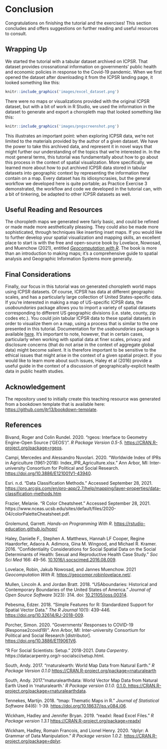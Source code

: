 # Conclusion

Congratulations on finishing the tutorial and the exercises! This section concludes and offers suggestions on further reading and useful resources to consult.

## Wrapping Up

We started the tutorial with a tabular dataset archived on ICPSR. That dataset provides crossnational information on governments' public health and economic policies in response to the Covid-19 pandemic. When we first opened the dataset after downloading it from the ICPSR landing page, it looked something like this:

```r
knitr::include_graphics('images/excel_dataset.png')
```

There were no maps or visualizations provided with the original ICPSR dataset, but with a bit of work in R Studio, we used the information in the dataset to generate and export a choropleth map that looked something like this: 

```r
knitr::include_graphics('images/pngscreenshot.png')
```

This illustrates an important point: when exploring ICPSR data, we're not limited to the materials provided by the author of a given dataset. We have the power to take this archived data, and represent it in novel ways that might further our understanding of the topics that we're interested in. In the most general terms, this tutorial was fundamentally about how to go about this process in the context of spatial visualization. More specifically, we learned more about how to put archived ICPSR data stored in tabular datasets into geographic context by representing the information they contain on a map. Every dataset has its idiosyncrasies, but the general workflow we developed here is quite portable; as Practice Exercise 3 demonstrated, the workflow and code we developed in the tutorial can, with a bit of tinkering, be adapted to other ICPSR datasets as well.

## Useful Reading and Resources

The choropleth maps we generated were fairly basic, and could be refined or made made more aesthetically pleasing. They could also be made more sophisticated, through techniques like inserting inset maps. If you would like to further develop your spatial visualization and mapping skills, an excellent place to start is with the free and open-source book by Lovelace, Nowosad, and Muenchow (2021), entitled [*Geocomputation with R*](https://geocompr.robinlovelace.net/index.html). The book is more than an introduction to making maps; it's a comprehensive guide to spatial analysis and Geographic Information Systems more generally. 

## Final Considerations 

Finally, our focus in this tutorial was on generated choropleth world maps using ICPSR datasets. Of course, ICPSR has data at different geographic scales, and has a particularly large collection of United States-specific data. If you're interested in making a map of US-specific ICPSR data, the *usaboundaries* package allows you to import a variety of spatial datasets corresponding to different US geographic divisions (i.e. state, county, zip codes etc.). You could join tabular ICPSR data to these spatial datasets in order to visualize them on a map, using a process that is similar to the one presented in this tutorial. Documentation for the *usaboundaries* package is available [here](https://cran.r-project.org/web/packages/USAboundaries/USAboundaries.pdf). It's important to note, however, that in certain cases, particularly when working with spatial data at finer scales, privacy and disclosure concerns (that do not arise in the context of aggregate global data) might become salient. It is therefore important to be sensitive to the ethical issues that might arise in the context of a given spatial project. If you would like to learn more about such issues, Haley et al (2016) provide a useful guide in the context of a discussion of geographically-explicit health data in public health studies. 

## Acknowledgement

The repository used to initially create this teaching resource was generated from a bookdown template that is available here: 
[https://github.com/jtr13/bookdown-template](https://github.com/jtr13/bookdown-template). 

## References

Bivand, Roger and Colin Rundel. 2020. "rgeos: Interface to Geometry Engine-Open Source ('GEOS')". *R Package Version 0.5-5.* [https://CRAN.R-project.org/package=rgeos](https://CRAN.R-project.org/package=rgeos). 

Campi, Mercedes and Alessandro Nuvolari. 2020. "Worldwide Index of IPRs in Agriculture (1961-2018): Index_IPR_Agriculture.xlsx." Ann Arbor, MI: Inter-university Consortium for Political and Social Research. [https://doi.org/10.3886/E121001V1-43940](https://doi.org/10.3886/E121001V1-43940). 

Esri. n.d. "Data Classification Methods." Accessed September 28, 2021. [https://pro.arcgis.com/en/pro-app/2.7/help/mapping/layer-properties/data-classification-methods.htm](https://pro.arcgis.com/en/pro-app/2.7/help/mapping/layer-properties/data-classification-methods.htm) 

Frazier, Melanie. “R Color Cheatsheet.” Accessed September 28, 2021. https://www.nceas.ucsb.edu/sites/default/files/2020-04/colorPaletteCheatsheet.pdf.

Grolemund, Garrett. *Hands-on Programming With R*. [https://rstudio-education.github.io/hopr/](https://rstudio-education.github.io/hopr/. )

Haley, Danielle F., Stephen A. Matthews, Hannah LF Cooper, Regine Haardorfer, Adaora A. Adimora, Gina M. Wingood, and Michael R. Kramer. 2016. "Confidentiality Considerations for Social Spatial Data on the Social Determinants of Health: Sexual and Reproductive Health Case Study." *Soc Sci Med* 166: 49-56. [10.1016/j.socscimed.2016.08.009](10.1016/j.socscimed.2016.08.009). 

Lovelace, Robin, Jakub Nowosad, and Jannes Muenchow. 2021 *Geocomputation With R*. [https://geocompr.robinlovelace.net/](https://geocompr.robinlovelace.net/). 

Mullen, Lincoln A. and Jordan Bratt. 2018. "USAboundaries: Historical and Contemporary Boundaries of the United States of America." *Journal of Open Source Software* 3(23): 314. doi: [10.21105/joss.00314](10.21105/joss.00314). 

Pebesma, Edzer. 2018. "Simple Features for R: Standardized Support for Spatial Vector Data." *The R Journal* 10(1): 439-446. [https://doi.org/10.32614/RJ-2018-009](https://doi.org/10.32614/RJ-2018-009).  

Porcher, Simon. 2020. "Governments’ Responses to COVID-19 (Response2covid19)". Ann Arbor, MI: Inter-university Consortium for Political and Social Research [distributor]. [https://doi.org/10.3886/E119061V6](https://doi.org/10.3886/E119061V6). 

"R For Social Scientists: Setup." 2018-2021. *Data Carpentry*. https://datacarpentry.org/r-socialsci/setup.html. 

South, Andy. 2017. "rnaturalearth: World Map Data from Natural Earth." *R Package Version 0.1.0*   [https://CRAN.R-project.org/package=rnaturalearth](  https://CRAN.R-project.org/package=rnaturalearth)

South, Andy. 2017."rnaturalearthdata: World Vector Map Data from Natural Earth Used in 'rnaturalearth.' *R Package version 0.1.0.* [0.1.0. https://CRAN.R-project.org/package=rnaturalearthdata](0.1.0. https://CRAN.R-project.org/package=rnaturalearthdata). 

Tennekes, Martijn. 2018. "tmap: Thematic Maps in R." *Journal of Statistical Software* 84(6): 1-39. [https://doi.org/10.18637/jss.v084.i06](https://doi.org/10.18637/jss.v084.i06). 

Wickham, Hadley and Jennifer Bryan. 2019. "readxl: Read Excel Files." *R Package version 1.3.1* [  https://CRAN.R-project.org/package=readxl](https://CRAN.R-project.org/package=readxl) 

Wickham, Hadley, Romain Francois, and Lionel Henry. 2020. "dplyr: A Grammar of Data Manipulation." *R Package version 1.0.2.* [https://CRAN.R-project.org/package=dplyr](https://CRAN.R-project.org/package=dplyr). 











